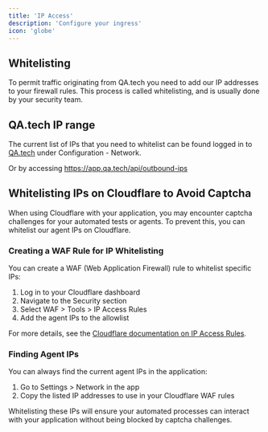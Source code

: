 ```yaml
---
title: 'IP Access'
description: 'Configure your ingress'
icon: 'globe'
---
```


## Whitelisting

To permit traffic originating from QA.tech you need to add our IP addresses to your firewall rules. This process is called whitelisting, and is usually done by your security team.

## QA.tech IP range

The current list of IPs that you need to whitelist can be found logged in to [QA.tech](https://app.qa.tech) under Configuration - Network.

Or by accessing https://app.qa.tech/api/outbound-ips

## Whitelisting IPs on Cloudflare to Avoid Captcha

When using Cloudflare with your application, you may encounter captcha challenges for your automated tests or agents. To prevent this, you can whitelist our agent IPs on Cloudflare.

### Creating a WAF Rule for IP Whitelisting

You can create a WAF (Web Application Firewall) rule to whitelist specific IPs:

1. Log in to your Cloudflare dashboard
2. Navigate to the Security section
3. Select WAF > Tools > IP Access Rules
4. Add the agent IPs to the allowlist

For more details, see the [Cloudflare documentation on IP Access Rules](https://developers.cloudflare.com/waf/tools/ip-access-rules/).

### Finding Agent IPs

You can always find the current agent IPs in the application:

1. Go to Settings > Network in the app
2. Copy the listed IP addresses to use in your Cloudflare WAF rules

Whitelisting these IPs will ensure your automated processes can interact with your application without being blocked by captcha challenges.

